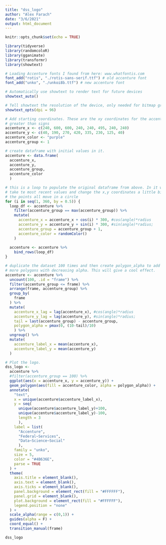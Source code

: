 ```yaml
---
title: "dss_logo"
author: "Alex Farach"
date: "3/6/2021"
output: html_document
---
```


```r
knitr::opts_chunk$set(echo = TRUE)
```

```r
library(tidyverse)
library(randomcoloR)
library(gganimate)
library(transformr)
library(showtext)

# Loading Accenture fonts I found from here: www.whatfontis.com
font_add("rotis", "./rotis-sans-serif.ttf") # old accenture font
font_add("unko", "./unkoi8b.ttf") # new accenture font

# Automatically use showtext to render text for future devices
showtext_auto()

# Tell showtext the resolution of the device, only needed for bitmap graphics.
showtext_opts(dpi = 96)

# Add starting coordinates. These are the xy coordinates for the accenture
# greater than signs
accenture_x <- c(240, 600, 600, 240, 240, 495, 240, 240)
accenture_y <- c(40, 190, 270, 420, 335, 230, 125, 40)
accenture_color <- "purple"
accenture_group <- 1

# create dataframe with initial values in it.
accenture <- data.frame(
  accenture_x, 
  accenture_y,
  accenture_group,
  accenture_color
  )

# this is a loop to populate the original dataframe from above. In it we take 
# take te most recent values and change the x,y coordinates a little bit so that
# the points all move in a circle
for (i in seq(1, 360, by = 0.5)) {
  loop_df <- accenture %>%
    filter(accenture_group == max(accenture_group)) %>%
    mutate(
      accenture_x = accenture_x + cos(i) * 300, #cos(angle)*radius
      accenture_y = accenture_y + sin(i) * 300, #sin(angle)*radius;
      accenture_group = accenture_group + 1,
      accenture_color = randomColor()
    )
  
  accenture <- accenture %>%
    bind_rows(loop_df)
}

# duplicate the dataset 100 times and then create polygon_alpha to add a bunch 
# more polygons with decreasing alpha. This will give a cool effect.
accenture <- accenture %>%
  uncount(100, .id = "frame") %>%
  filter(accenture_group <= frame) %>%
  arrange(frame, accenture_group) %>%
  group_by(
    frame
  ) %>%
  mutate(
    accenture_x_lag = lag(accenture_x), #cos(angle)*radius
    accenture_y_lag = lag(accenture_y), #sin(angle)*radius;
    tail = last(accenture_group) - accenture_group,
    polygon_alpha = pmax(0, (10-tail)/10)
    ) %>%
  ungroup() %>%
  mutate(
    accenture_label_x = mean(accenture_x),
    accenture_label_y = mean(accenture_y)
  )

# Plot the logo.
dss_logo <- 
  accenture %>%
  #filter(accenture_group == 100) %>%
  ggplot(aes(x = accenture_x, y = accenture_y)) +
  geom_polygon(aes(fill = accenture_color, alpha = polygon_alpha)) +
  annotate(
    "text",
    x = unique(accenture$accenture_label_x),
    y = seq(
      unique(accenture$accenture_label_y)+100,
      unique(accenture$accenture_label_y)-100,
      length = 3
      ),
    label = list(
      "Accenture",
      "Federal~Services",
      "Data~Science~Social"
      ),
    family = "unko",
    size = 5,
    color = "#4B636E",
    parse = TRUE
  ) +
  theme(
    axis.title = element_blank(),
    axis.text = element_blank(),
    axis.ticks = element_blank(),
    panel.background = element_rect(fill = "#FFFFFF"),
    panel.grid = element_blank(),
    plot.background = element_rect(fill = "#FFFFFF"),
    legend.position = "none"
  ) +
  scale_alpha(range = c(0,1)) +
  guides(alpha = F) +
  coord_equal() +
  transition_manual(frame)

dss_logo
```

